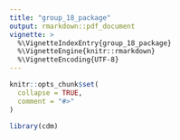 ```yaml
---
title: "group_18_package"
output: rmarkdown::pdf_document
vignette: >
  %\VignetteIndexEntry{group_18_package}
  %\VignetteEngine{knitr::rmarkdown}
  %\VignetteEncoding{UTF-8}
---
```


```r
knitr::opts_chunk$set(
  collapse = TRUE,
  comment = "#>"
)
```

```r
library(cdm)
```
